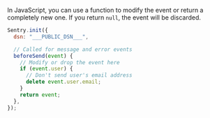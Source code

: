 In JavaScript, you can use a function to modify the event or return a completely new one. If you return `null`, the event will be discarded.

```javascript
Sentry.init({
  dsn: "___PUBLIC_DSN___",

  // Called for message and error events
  beforeSend(event) {
    // Modify or drop the event here
    if (event.user) {
      // Don't send user's email address
      delete event.user.email;
    }
    return event;
  },
});
```
